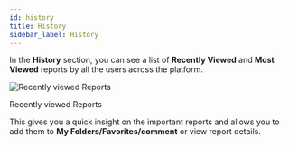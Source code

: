 ---
id: history
title: History
sidebar_label: History
---

In the **History** section, you can see a list of **Recently Viewed** and **Most Viewed** reports by all the users across the platform.

  <div class="center">
    <Zoom>
      <img alt="Recently viewed Reports" src={useBaseUrl('doc-images/user-guide/ht2.png')}/>
    </Zoom>
    <p>Recently viewed Reports</p>
  </div>

This gives you a quick insight on the important reports and allows you to add them to **My Folders/Favorites/comment** or view report details.

